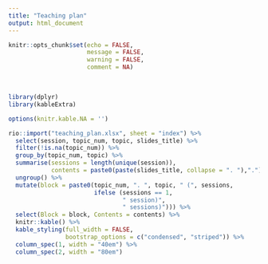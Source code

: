 ```yaml
---
title: "Teaching plan"
output: html_document
---
```



```r
knitr::opts_chunk$set(echo = FALSE, 
                      message = FALSE, 
                      warning = FALSE,
                      comment = NA)

```

\


```r
library(dplyr)
library(kableExtra)

options(knitr.kable.NA = '')

rio::import("teaching_plan.xlsx", sheet = "index") %>% 
  select(session, topic_num, topic, slides_title) %>% 
  filter(!is.na(topic_num)) %>% 
  group_by(topic_num, topic) %>% 
  summarise(sessions = length(unique(session)),
            contents = paste0(paste(slides_title, collapse = ". "),".")) %>%
  ungroup() %>% 
  mutate(block = paste0(topic_num, ". ", topic, " (", sessions, 
                        ifelse (sessions == 1, 
                                " session)",
                                " sessions)"))) %>% 
  select(Block = block, Contents = contents) %>% 
  knitr::kable() %>% 
  kable_styling(full_width = FALSE,  
                bootstrap_options = c("condensed", "striped")) %>% 
  column_spec(1, width = "40em") %>% 
  column_spec(2, width = "80em")

```

